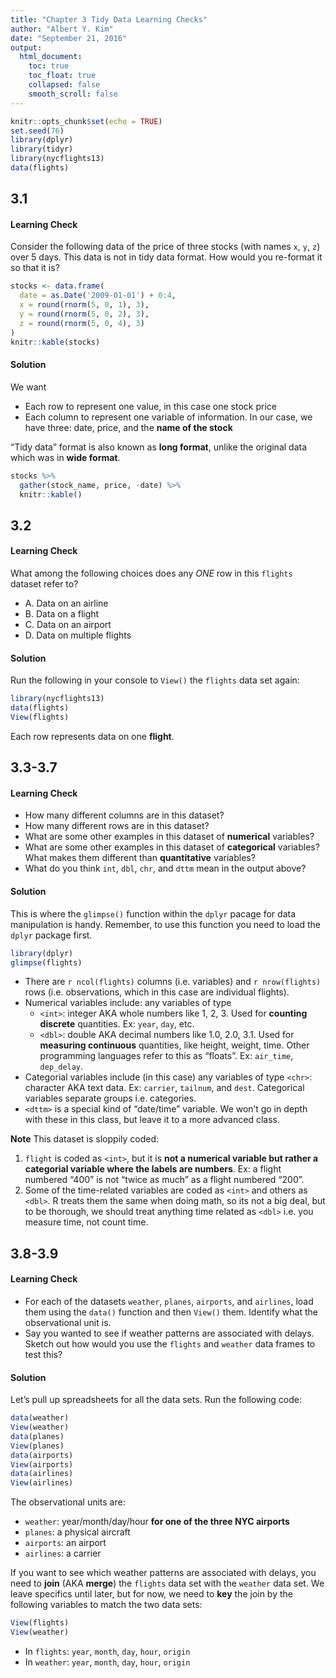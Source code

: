 ```yaml
---
title: "Chapter 3 Tidy Data Learning Checks"
author: "Albert Y. Kim"
date: "September 21, 2016"
output:
  html_document:
    toc: true
    toc_float: true
    collapsed: false
    smooth_scroll: false
---
```


```r
knitr::opts_chunk$set(echo = TRUE)
set.seed(76)
library(dplyr)
library(tidyr)
library(nycflights13)
data(flights)
```





## 3.1

#### Learning Check

Consider the following data of the price of three stocks (with names `x`, `y`, `z`) 
over 5 days. This data is not in tidy data format. How would you re-format it so that it is?

```r
stocks <- data.frame(
  date = as.Date('2009-01-01') + 0:4,
  x = round(rnorm(5, 0, 1), 3),
  y = round(rnorm(5, 0, 2), 3),
  z = round(rnorm(5, 0, 4), 3)
)
knitr::kable(stocks)
```

#### Solution

We want

* Each row to represent one value, in this case one stock price
* Each column to represent one variable of information. In our case, we have three: date, price, and the **name of the stock**

"Tidy data" format is also known as **long format**, unlike the original data which was in **wide format**.

```r
stocks %>% 
  gather(stock_name, price, -date) %>% 
  knitr::kable()
```





## 3.2

#### Learning Check

What among the following choices does any *ONE* row in this `flights` dataset refer to? 

* A. Data on an airline 
* B. Data on a flight
* C. Data on an airport
* D. Data on multiple flights


#### Solution

Run the following in your console to `View()` the `flights` data set again:

```r
library(nycflights13)
data(flights)
View(flights)
```

Each row represents data on one **flight**.





## 3.3-3.7

#### Learning Check

* How many different columns are in this dataset?
* How many different rows are in this dataset?
* What are some other examples in this dataset of **numerical** variables? 
* What are some other examples in this dataset of **categorical** variables? 
What makes them different than **quantitative** variables?
* What do you think `int`, `dbl`, `chr`, and `dttm` mean in the output above?

#### Solution

This is where the `glimpse()` function within the `dplyr` pacage for data
manipulation is handy. Remember, to use this function you need to load the
`dplyr` package first.

```r
library(dplyr)
glimpse(flights)
```

* There are `r ncol(flights)` columns (i.e. variables) and `r nrow(flights)`
rows (i.e. observations, which in this case are individual flights).
* Numerical variables include: any variables of type
    + `<int>`: integer AKA whole numbers like 1, 2, 3. Used for **counting discrete** quantities. Ex: `year`, `day`, etc.
    + `<dbl>`: double AKA decimal numbers like 1.0, 2.0, 3.1. Used for
    **measuring continuous** quantities, like height, weight, time. Other
    programming languages refer to this as "floats". Ex: `air_time`,
    `dep_delay`.
* Categorial variables include (in this case) any variables of type `<chr>`:
character AKA text data. Ex: `carrier`, `tailnum`,  and `dest`. Categorical
variables separate groups i.e. categories.
* `<dttm>` is a special kind of "date/time" variable. We won't go in depth with these in this class, but leave it to a more advanced class.

**Note** This dataset is sloppily coded:

1. `flight` is coded as `<int>`, but it is **not a numerical variable but rather
a categorial variable where the labels are numbers**. Ex: a flight numbered
"400" is not "twice as much" as a flight numbered "200".
1. Some of the time-related variables are coded as `<int>` and others as `<dbl>`. R treats them the
same when doing math, so its not a big deal, but to be thorough, we should treat anything
time related as `<dbl>` i.e. you measure time, not count time.





## 3.8-3.9

#### Learning Check

* For each of the datasets `weather`, `planes`, `airports`, and `airlines`, load
them using the `data()` function and then `View()` them. Identify what the
observational unit is.
* Say you wanted to see if weather patterns are associated with delays. Sketch
out how would you use the `flights` and `weather` data frames to test this?



#### Solution

Let's pull up spreadsheets for all the data sets. Run the following code:

```r
data(weather)
View(weather)
data(planes)
View(planes)
data(airports)
View(airports)
data(airlines)
View(airlines)
```

The observational units are:

* `weather`: year/month/day/hour **for one of the three NYC airports**
* `planes`: a physical aircraft
* `airports`: an airport
* `airlines`: a carrier

If you want to see which weather patterns are associated with delays, you need to **join** (AKA **merge**) the `flights` data set with the `weather` data set.
We leave specifics until later, but for now, we need to **key** the join by the following variables to match the two data sets:

```r
View(flights)
View(weather)
```


* In `flights`: `year`, `month`, `day`, `hour`, `origin`
* In `weather`: `year`, `month`, `day`, `hour`, `origin`


